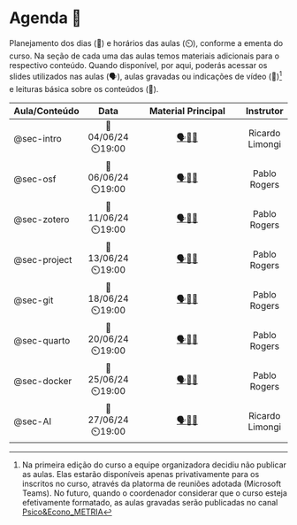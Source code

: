 # Agenda 📅 {#sec-schedule .unnumbered .unlisted}

Planejamento dos dias (📅) e horários das aulas (⏲️), conforme a ementa do curso. Na seção de cada uma das aulas temos materiais adicionais para o respectivo conteúdo. Quando disponível, por aqui, poderás acessar os slides utilizados nas aulas (🗣️), aulas gravadas ou indicações de vídeo (🎥)[^00-schedule-1] e leituras básica sobre os conteúdos (📓).

[^00-schedule-1]: Na primeira edição do curso a equipe organizadora decidiu não publicar as aulas. Elas estarão disponíveis apenas privativamente para os inscritos no curso, através da platorma de reuniões adotada (Microsoft Teams). No futuro, quando o coordenador considerar que o curso esteja efetivamente formatado, as aulas gravadas serão publicadas no canal [Psico&Econo_METRIA](https://www.youtube.com/c/PsicoEconoMETRIA)

| Aula/Conteúdo |       Data        |                                                                                          Material Principal                                                                                           |    Instrutor    |
|:--------------|:-----------------:|:-----------------------------------------------------------------------------------------------------------------------------------------------------------------------------------------------------:|:---------------:|
| @sec-intro    | 📅04/06/24⏲️19:00 |                            [🗣](/resources/01-intro.pdf)[🎥](https://www.youtube.com/live/7ewEcTATkZM?si=Lq40IAoDgsy_A619)[📓](https://doi.org/10.1590/S0034-759020230408)                             | Ricardo Limongi |
| @sec-osf      | 📅06/06/24⏲️19:00 |                                           [🗣️](https://osf.io/wm8vs)[🎥](https://www.youtube.com/watch?v=B19MPDJX_vs)[📓](https://doi.org/10.1002/cpet.32)                                            |  Pablo Rogers   |
| @sec-zotero   | 📅11/06/24⏲️19:00 |                                 [🗣️](https://osf.io/emxz8)[🎥](https://youtu.be/tnbwKj6-pD8?si=Yx9IC2LhrplvA6g1)[📓](https://kuscholarworks.ku.edu/handle/1808/34983)                                 |  Pablo Rogers   |
| @sec-project  | 📅13/06/24⏲️19:00 |                                [🗣️](/resources/04-project.pdf)[🎥](https://youtu.be/l8yh3f8Tbv8?si=Yeq-xRxmffF7S1dk)[📓](https://doi.org/10.1371/journal.pcbi.1005510)                                |  Pablo Rogers   |
| @sec-git      | 📅18/06/24⏲️19:00 |                                [🗣️](/resources/05-git.pdf)[🎥](https://youtu.be/uQL6NOSd9cc?si=TIYenlvIzKpoQ2dQ&t=1775)[📓](https://doi.org/10.1177/2515245918754826)                                 |  Pablo Rogers   |
| @sec-quarto   | 📅20/06/24⏲️19:00 |                     [🗣️](https://tracykteal.quarto.pub/intro-to-quarto/)[🎥](https://youtu.be/XuxyzBhDvLg?si=iRCnXPJkmqbLuFty&t=1469)[📓](https://doi.org/10.31219/osf.io/ur4xn)                      |  Pablo Rogers   |
| @sec-docker   | 📅25/06/24⏲️19:00 |            [🗣️](https://kevinushey-2020-rstudio-conf.netlify.app/slides.html#1)[🎥](https://youtu.be/N2STULZ1dYo?si=LAxCXfI9J0irxADD&t=523)[📓](https://doi.org/10.1177/25152459211017853)            |  Pablo Rogers   |
| @sec-AI       | 📅27/06/24⏲️19:00 | [🗣️](https://admkt.face.ufg.br/p/49240-uso-de-ia-na-pesquisa-cientifica)[🎥](https://www.youtube.com/playlist?list=PL8Norrhzu5QZA9ODYlmW2NtPhD7YL6Z3j)[📓](https://doi.org/10.1590/1678-98732432e008) | Ricardo Limongi |
